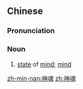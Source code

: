 ==Chinese==
{{zh-forms}}

===Pronunciation===
{{zh-pron
|m=shénhún
|h=pfs=sṳ̀n-fùn
|mn=sîn-hûn
|cat=n
}}

===Noun===
{{zh-noun}}

# [[state]] of [[mind]]; [[mind]]

[[zh-min-nan:神魂]]
[[zh:神魂]]